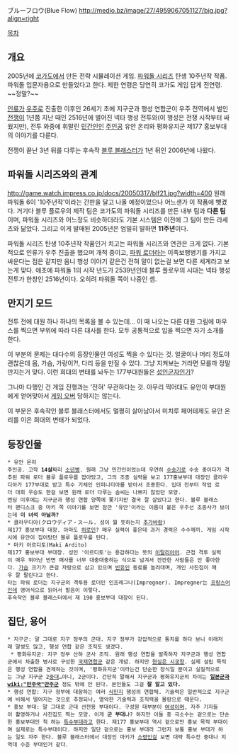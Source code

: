 ブルーフロウ(Blue Flow)
http://medio.bz/image/27/4959067051127/big.jpg?align=right

[[목차]]

== 개요 ==

2005년에 [[코가도]]에서 만든 전략 시뮬레이션 게임. [[파워돌 시리즈]] 탄생 10주년작 작품. 파워돌 입문자용으로 만들었다고 한다. 제한 연령은 당연히 코가도 게임 답게 전연령. ~~정말?~~

[[인류]]가 [[우주]]로 진출한 이후인 26세기 초에 지구군과 행성 연합군이 우주 전역에서 벌인 [[전쟁]]이 1년쯤 지난 때인 2516년에 벌어진 넥타 행성 전투와(이 행성은 전쟁 시작부터 싸웠지만), 전투 와중에 휘말린 [[민간인]]인 [[주인공]] 유안 온리와 평화유지군 제177 홍보부대의 이야기를 다룬다.

전쟁이 끝난 3년 뒤를 다루는 후속작 [[블루 블래스터]]가 1년 뒤인 2006년에 나왔다.

== 파워돌 시리즈와의 관계 ==
http://game.watch.impress.co.jp/docs/20050317/blf21.jpg?width=400
원래 파워돌 6이 '10주년작'이라는 간판을 달고 나올 예정이었으나 어느샌가 이 작품에 뺏겼다. 거기다 블루 플로우의 제작 팀은 코가도의 파워돌 시리즈를 만든 내부 팀과 '''다른 팀'''이며, 파워돌 시리즈와 어느정도 비슷하더라도 기본 시스템은 이전에 그 팀이 만든 라세츠와 닮았다. 그리고 이게 발매된 2005년은 엄밀히 말하면 '''11주년'''이다.

파워돌 시리즈 탄생 10주년작 작품인거 치고는 파워돌 시리즈와 연관은 크게 없다. 기본적으로 인류가 우주 진출을 했으며 개척 중이고, [[파워 로더]]라는 이족보행병기를 가지고 싸운다는 점은 같지만 옴니 행성 이야기 같은건 전혀 말이 없는걸 보면 다른 세계라고 보는게 맞다. 애초에 파워돌 1의 시작 년도가 2539년인데 블루 플로우의 시대는 넥타 행성 전투가 한창인 2516년이다. 오히려 파워돌 쪽이 나중인 셈.

== 만지기 모드 ==

전투 전에 대원 하나 하나의 목록을 볼 수 있는데… 이 때 나오는 다른 대원 그림에 마우스를 찍으면 부위에 따라 다른 대사를 한다. 모두 공통적으로 입을 찍으면 자기 소개를 한다.

이 부분의 문제는 대다수의 등장인물인 여성도 찍을 수 있다는 것. 얼굴이나 머리 정도야 괜찮은데 몸, 가슴, 가랑이?!, 다리 등을 만질 수 있다. 그냥 지켜보는 거라면 모를까 정말 만지는거 맞다. 이런 희대의 변태를 놔두는 177부대원들은 [[성인군자]]인가?

그나마 다행인 건 게임 진행과는 '전혀' 무관하다는 것. 아무리 찍어대도 유안이 부대원에게 얻어맞아서 [[게임 오버]] 당하지는 않는다.

이 부분은 후속작인 블루 블래스터에서도 멀쩡히 살아남아서 미치루 페어테제도 유안 온리를 이은 희대의 변태가 되었다.


== 등장인물 ==

 * 유안 온리
 주인공. 고작 '''14살'''짜리 [[소년병]]. 원래 그냥 민간인이었는데 우연히 [[수송기]]로 수송 중이다가 격추된 파워 로더 블루 플로우를 잡아탔고, 그의 조종 실력을 보고 177홍보부대 대장인 클라우디아가 177부대로 받고 특수 기체인 인피니티아를 받아서 조종한다. 입대 전부터 작업 로더 대회 우승도 한걸 보면 원래 로더 다루는 솜씨는 나쁘지 않았던 모양. 
 엔딩 이후에는 지구군과 행성 연합 양쪽에 쫓기지만 결국 잘 살았다고 한다. 블루 블래스터 팬디스크 중 마키 쪽 이야기를 보면 잠깐 '유안'이라는 이름이 붙은 우주선 조종사가 보이는데 '''이 녀석 아닐까?'''
 * 클라우디아(クロウディア・スール. 성이 뭘 뜻하는지 [[추가바람]])
 제177 홍보부대 대장. 아마도 [[히로인]]? 매우 실력이 좋은데 과거 경력은 수수께끼. 게임 시작시에 유안이 집어탔던 블루 플로우를 탄다.
 * 마키 아르디토(Maki Ardito)
 제177 홍보부대 부대장. 성인 '아르디토'는 용감하다는 뜻의 [[이탈리아어]]. 근접 격투 실력이 매우 뛰어난 반면 매사를 너무 대충대충하는 식으로 넘겨서 깐깐한 사람들은 안 좋아한다. [[가슴]] 크기가 큰걸 자랑으로 삼고 있으며 [[빈유]]인 동료를 놀려대며, 개인 사진집이 매우 잘 팔린다고 한다.
 타는 파워 로더는 지구군의 격투용 로더인 인프레그나(Impregner). Impregner는 [[프랑스어]]인데 영어식으로 읽어서 발음이 이렇다.
 후속작인 블루 블래스터에서 제 190 홍보부대 대장이 된다.

== 집단, 용어 ==
 * 지구군: 말 그대로 지구 정부의 군대. 지구 정부가 강압적으로 통치를 하다 보니 이래저래 말썽도 많고, 행성 연합 같은 조직도 생겼다.
  * 평화유지군: 지구 정부 산하 군사 조직. 원래 행성 연합을 발족하자 지구군과 행성 연합군에서 차출한 병사로 구성한 [[국제연합]]군 같은 개념. 하지만 [[현실은 시궁창]]. 실제 설립 목적은 행성 연합을 견제하는 것이며, '평화유지군'이라는건 단순한 장식일 뿐이고 실질적으로는 그냥 지구군 2[[중대]]…아니, 2군이다. 간단히 말해서 지구군과 평화유지군의 차이는 '''[[일본군]]과 [[wiki:"만주국"만주군]]''' 정도 밖에 안 된다. 본인들도 그걸 '''잘 알고 있다.'''
 * 행성 연합: 지구 정부에 대항하는 여러 [[식민지]] 행성의 연합체. 기술력은 일반적으로 지구군에 비해서 떨어지는 것으로 추정되나, 열악한 기술력과 조직력을 물량으로 때운다.
 * 홍보 부대: 말 그대로 군대 선전용 부대이다. 구성원 대부분이 [[여성]]이며, 자주 기자들이 촬영하거나 사진집도 찍는 모양. 이게 '''군 부대'''냐? 하지만 이들 중 극소수는 겉으로는 단순한 홍보부대인 척 하는 [[특수부대]]라고 한다. 제177 홍보부대 역시 겉으로만 홍보 목적 부대이며 실제로는 특수부대이다. 하지만 일단 겉으로는 홍보 부대라 그런지 보통 홍보 부대가 하는 일도 자주 한다. 블루 블래스터에서 대장인 마키가 [[소령]]인걸 보면 대략 특수전 중대나 지역대 수준 부대인거 같다.


